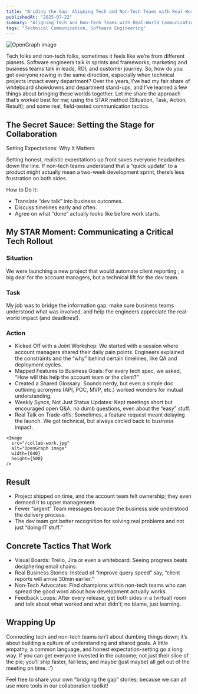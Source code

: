 ```yaml
---
title: "Briding the Gap: Aligning Tech and Non-Tech Teams with Real-World Communication Strategies"
publishedAt: "2025-07-22"
summary: "Aligning Tech and Non-Tech Teams with Real-World Communication Strategies."
tags: "Technical Communication, Software Engineering"
---
```


<Image
  src="/blog/collab-work.jpg"
  alt="OpenGraph image"
  width={640}
  height={500}
/>


Tech folks and non-tech folks, sometimes it feels like we’re from different planets. Software engineers talk in sprints and frameworks; marketing and business teams talk in leads, ROI, and customer journey. So, how do you get everyone rowing in the same direction, especially when technical projects impact every department? Over the years, I’ve had my fair share of whiteboard showdowns and department stand-ups, and I’ve learned a few things about bringing these worlds together. Let me share the approach that’s worked best for me; using the STAR method (Situation, Task, Action, Result); and some real, field-tested communication tactics.

## The Secret Sauce: Setting the Stage for Collaboration

Setting Expectations: Why It Matters

Setting honest, realistic expectations up front saves everyone headaches down the line. If non-tech teams understand that a “quick update” to a product might actually mean a two-week development sprint, there’s less frustration on both sides.

How to Do It:

- Translate “dev talk” into business outcomes.
- Discuss timelines early and often.
- Agree on what “done” actually looks like before work starts.

## My STAR Moment: Communicating a Critical Tech Rollout

### Situation

We were launching a new project that would automate client reporting ; a big deal for the account managers, but a technical lift for the dev team.

### Task

My job was to bridge the information gap: make sure business teams understood what was involved, and help the engineers appreciate the real-world impact (and deadlines!).

### Action

- Kicked Off with a Joint Workshop: We started with a session where account managers shared their daily pain points. Engineers explained the constraints and the “why” behind certain timelines, like QA and deployment cycles.
- Mapped Features to Business Goals: For every tech spec, we asked, “How will this help the account team or the client?”
- Created a Shared Glossary: Sounds nerdy, but even a simple doc outlining acronyms (API, POC, MVP, etc.) worked wonders for mutual understanding.
- Weekly Syncs, Not Just Status Updates: Kept meetings short but encouraged open Q&A; no dumb questions, even about the “easy” stuff.
- Real Talk on Trade-offs: Sometimes, a feature request meant delaying the launch. We got technical, but always circled back to business impact.

```
<Image
  src="/collab-work.jpg"
  alt="OpenGraph image"
  width={640}
  height={500}
/>
```

## Result

- Project shipped on time, and the account team felt ownership; they even demoed it to upper management.
- Fewer “urgent” Team messages because the business side understood the delivery process.
- The dev team got better recognition for solving real problems and not just “doing IT stuff.”

## Concrete Tactics That Work

- Visual Boards: Trello, Jira or even a whiteboard. Seeing progress beats deciphering email chains.
- Real Business Stories: Instead of “improve query speed” say, “client reports will arrive 30min earlier.”
- Non-Tech Advocates: Find champions within non-tech teams who can spread the good word about how development actually works.
- Feedback Loops: After every release, get both sides in a (virtual) room and talk about what worked and what didn’t; no blame, just learning.

## Wrapping Up

Connecting tech and non-tech teams isn’t about dumbing things down; it’s about building a culture of understanding and shared goals. A little empathy, a common language, and honest expectation-setting go a long way. If you can get everyone invested in the outcome; not just their slice of the pie; you’ll ship faster, fail less, and maybe (just maybe) all get out of the meeting on time. :’)

Feel free to share your own “bridging the gap” stories; because we can all use more tools in our collaboration toolkit!
